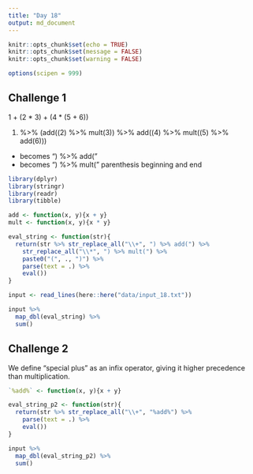 ```yaml
---
title: "Day 18"
output: md_document
---
```


```r
knitr::opts_chunk$set(echo = TRUE)
knitr::opts_chunk$set(message = FALSE)
knitr::opts_chunk$set(warning = FALSE)

options(scipen = 999)
```

## Challenge 1

1 + (2 * 3) + (4 * (5 + 6))

(1) %>% (add((2) %>% mult(3)) %>% add((4) %>% mult((5) %>% add(6)))

+ becomes ") %>% add("
* becomes ") %>% mult("
parenthesis beginning and end

```r
library(dplyr)
library(stringr)
library(readr)
library(tibble)

add <- function(x, y){x + y}
mult <- function(x, y){x * y}

eval_string <- function(str){
  return(str %>% str_replace_all("\\+", ") %>% add(") %>% 
    str_replace_all("\\*", ") %>% mult(") %>% 
    paste0("(", ., ")") %>% 
    parse(text = .) %>% 
    eval())
}

input <- read_lines(here::here("data/input_18.txt")) 

input %>% 
  map_dbl(eval_string) %>% 
  sum()
```

## Challenge 2

We define "special plus" as an infix operator, giving it higher precedence than multiplication.

```r
`%add%` <- function(x, y){x + y}

eval_string_p2 <- function(str){
  return(str %>% str_replace_all("\\+", "%add%") %>% 
    parse(text = .) %>% 
    eval())
}

input %>% 
  map_dbl(eval_string_p2) %>% 
  sum()
```

